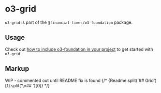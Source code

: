 
<Meta title="Sustainable Views/o3-foundation/o3-grid/Readme" />

# o3-grid

`o3-grid` is part of the `@financial-times/o3-foundation` package.

## Usage

Check out [how to include o3-foundation in your project](?path=/docs/sustainable-views-o3-foundation-readme--jsx-documentation#usage) to get started with `o3-grid`

## Markup

WIP - commented out until README fix is found
{/* <Markdown>{Readme.split('## Grid')[1].split('\n## ')[0]}</Markdown> */}
